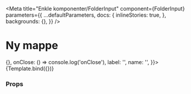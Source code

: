 

<Meta
  title="Enkle komponenter/FolderInput"
  component={FolderInput}
  parameters={{
    ...defaultParameters,
    docs: {
      inlineStories: true,
    },
    backgrounds: {},
  }}
/>


# Ny mappe

<Canvas>
  <Story
    name="FolderInput"
    args={{
      labelHidden: true,
      onSave: () => {},
      onClose: () => console.log('onClose'),
      label: '',
      name: '',
    }}>
    {Template.bind({})}
  </Story>
</Canvas>

### Props

<ArgsTable story="FolderInput" />
